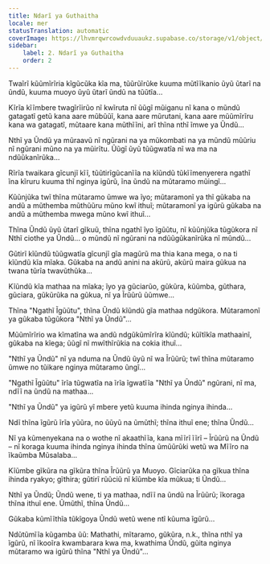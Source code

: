 ```yaml
---
title: Ndarĩ ya Guthaitha
locale: mer
statusTranslation: automatic
coverImage: https://lhvmrqwrcowdvduuaukz.supabase.co/storage/v1/object/public/strapi-uploads/small_cover-tratado-de-psicologia-revolucionaria.webp-5e15e1cec4e0ebebcde5d7fc7565d8fd.webp
sidebar:
    label: 2. Ndarĩ ya Guthaitha
    order: 2
---
```

Twaĩrĩ kũũmĩrĩria kĩgũcũka kĩa ma, tũũrũĩrũke kuuma mũtĩĩkanio ũyũ ũtarĩ na ũndũ, kuuma muoyo ũyũ ũtarĩ ũndũ na tũũtĩa...

Kĩrĩa kĩĩmbere twagĩrĩirũo nĩ kwĩruta nĩ ũũgĩ mũiganu nĩ kana o mũndũ gatagatĩ getũ kana aare mũbũũĩ, kana aare mũrutani, kana aare mũũmĩrĩru kana wa gatagatĩ, mũtaare kana mũthĩĩni, arĩ thĩna nthĩ ĩmwe ya Ũndũ...

Nthĩ ya Ũndũ ya mũraavũ nĩ ngũrani na ya mũkombati na ya mũndũ mũũriu nĩ ngũrani mũno na ya mũirĩtu. Ũũgĩ ũyũ tũũgwatĩa nĩ wa ma na ndũũkanĩrũka...

Rĩrĩa twaikara gĩcunjĩ kĩĩ, tũũtirĩgũcanĩĩa na kĩũndũ tũkĩĩmenyerera ngathĩ ĩna kĩruru kuuma thĩ nginya igũrũ, ĩna ũndũ na mũtaramo mũingĩ...

Kũũnjũka twĩ thĩna mũtaramo ũmwe wa ĩyo; mũtaramonĩ ya thĩ gũkaba na andũ a mũthemba mũthũũru mũno kwĩ ithuĩ; mũtaramonĩ ya igũrũ gũkaba na andũ a mũthemba mwega mũno kwĩ ithuĩ...

Thĩna Ũndũ ũyũ ũtarĩ gĩkuũ, thĩna ngathĩ ĩyo ĩgũũtu, nĩ kũũnjũka tũgũkora nĩ Nthĩ ciothe ya Ũndũ... o mũndũ nĩ ngũrani na ndũũgũkanĩrũka nĩ mũndũ...

Gũtirĩ kĩũndũ tũũgwatĩa gĩcunjĩ gĩa magũrũ ma thia kana mega, o na ti kĩũndũ kĩa mĩaka. Gũkaba na andũ anini na akũrũ, akũrũ maira gũkua na twana tũrĩa twavũthũka...

Kĩũndũ kĩa mathaa na mĩaka; ĩyo ya gũciarũo, gũkũra, kũũmba, gũthara, gũciara, gũkũrũka na gũkua, nĩ ya Ĩrũũrũ ũũmwe...

Thĩna "Ngathĩ Ĩgũũtu", thĩna Ũndũ kĩũndũ gĩa mathaa ndgũkora. Mũtaramonĩ ya gũkaba tũgũkora "Nthĩ ya Ũndũ"...

Mũũmĩrĩrio wa kĩmatĩna wa andũ ndgũkũmĩrĩra kĩũndũ; kũĩtĩkĩa mathaainĩ, gũkaba na kĩega; ũũgĩ nĩ mwĩthĩrũkia na cokia ithuĩ...

"Nthĩ ya Ũndũ" nĩ ya nduma na Ũndũ ũyũ nĩ wa Ĩrũũrũ; twĩ thĩna mũtaramo ũmwe no tũikare nginya mũtaramo ũngĩ...

"Ngathĩ Ĩgũũtu" ĩrĩa tũgwatĩa na ĩrĩa ĩgwatĩĩa "Nthĩ ya Ũndũ" ngũrani, nĩ ma, ndĩĩ na ũndũ na mathaa...

"Nthĩ ya Ũndũ" ya igũrũ yĩ mbere yetũ kuuma ihinda nginya ihinda...

Ndĩ thĩna ĩgũrũ ĩrĩa yũũra, no ũũyũ na ũmũthĩ; thĩna ithuĩ ene; thĩna Ũndũ...

Nĩ ya kũmenyekana na o wothe nĩ akaathĩĩa, kana mĩĩrĩ ĩĩrĩ – Ĩrũũrũ na Ũndũ – nĩ koraga kuuma ihinda nginya ihinda thĩna ũmũũrũki wetũ wa Mĩĩro na ĩkaũmba Mũsalaba...

Kĩũmbe gĩkũra na gĩkũra thĩna Ĩrũũrũ ya Muoyo. Gĩciarũka na gĩkua thĩna ihinda ryakyo; gĩthira; gũtirĩ rũũciũ nĩ kĩũmbe kĩa mũkua; ti Ũndũ...

Nthĩ ya Ũndũ; Ũndũ wene, ti ya mathaa, ndĩĩ na ũndũ na Ĩrũũrũ; ĩkoraga thĩna ithuĩ ene. Ũmũthĩ, thĩna Ũndũ...

Gũkaba kũmĩĩthĩa tũkĩgoya Ũndũ wetũ wene ntĩ kũuma ĩgũrũ...

Ndũtũmĩĩa kũgamba ũũ: Mathathi, mĩtaramo, gũkũra, n.k., thĩna nthĩ ya ĩgũrũ, nĩ ĩkooĩra kwambarara kwa ma, kwathima Ũndũ, gũita nginya mũtaramo wa igũrũ thĩna "Nthĩ ya Ũndũ"...

